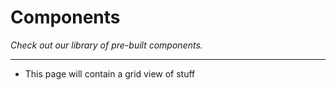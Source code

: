 # Components

_Check out our library of pre-built components._

---

* This page will contain a grid view of stuff